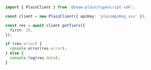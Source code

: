 ```ts
import { PlainClient } from '@team-plain/typescript-sdk';

const client = new PlainClient({ apiKey: 'plainApiKey_xxx' });

const res = await client.getTiers({
  first: 25,
});

if (res.error) {
  console.error(res.error);
} else {
  console.log(res.data);
}
```
